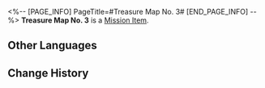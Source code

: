 <%-- [PAGE_INFO]
PageTitle=#Treasure Map No. 3#
[END_PAGE_INFO] --%>
{{Item Infobox
|id          = 140285
|image       = Item Treasure Map No. 3.png
|type        = Mission Item
|invCategory = Missions
|rarity      = 3
|effect      = 
|description = A treasure map guiding players to find the Championship Contender Pass in Herta Space Station's Victory Zone. The map depicts a Wubbaboo hiding in a Curio Cabinet. Finding it might grant access to the Championship Contender Pass. The Curios depicted on the treasure map are Crackup Conch, Joy Filtration Set, Unbearable Weight, and Total Eclipse of the Heart, in that order. Try to arrange these Curios according to the map.
}}
'''Treasure Map No. 3''' is a [[Mission Item]].

==Other Languages==
{{Other Languages
|en   = Treasure Map No. 3
|zhs  = 三号藏宝图
|zht  = 三號藏寶圖
|ja   = 宝の地図・3号
|ko   = 보물 지도 3
|es   = Mapa del tesoro n.º 3
|fr   = Carte au trésor&nbsp;n°3
|ru   = Карта сокровищ 3
|th   = แผนที่สมบัติหมายเลข 3
|vi   = Bản Đồ Kho Báu Số 3
|de   = Schatzkarte Nr.&nbsp;3
|id   = Peta Harta Karun No. 3
|pt   = Mapa do Tesouro n.º 3
}}

==Change History==
{{Change History|1.4}}